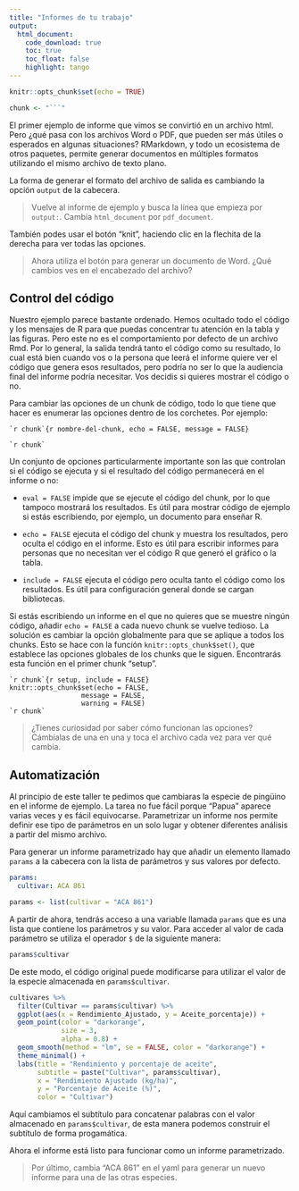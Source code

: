 ```yaml
---
title: "Informes de tu trabajo"
output: 
  html_document:
    code_download: true
    toc: true
    toc_float: false
    highlight: tango
---
```


```r
knitr::opts_chunk$set(echo = TRUE)

chunk <- "```"
```


El primer ejemplo de informe que vimos se convirtió en un archivo html. Pero ¿qué pasa con los archivos Word o PDF, que pueden ser más útiles o esperados en algunas situaciones? RMarkdown, y todo un ecosistema de otros paquetes, permite generar documentos en múltiples formatos utilizando el mismo archivo de texto plano.

La forma de generar el formato del archivo de salida es cambiando la opción `output` de la cabecera.

> Vuelve al informe de ejemplo y busca la línea que empieza por `output:`. Cambia `html_document` por `pdf_document`.

También podes usar el botón "knit", haciendo clic en la flechita de la derecha para ver todas las opciones. 

> Ahora utiliza el botón para generar un documento de Word. ¿Qué cambios ves en el encabezado del archivo?

## Control del código

Nuestro ejemplo parece bastante ordenado. Hemos ocultado todo el código y los mensajes de R para que puedas concentrar tu atención en la tabla y las figuras. Pero este no es el comportamiento por defecto de un archivo Rmd. Por lo general, la salida tendrá tanto el código como su resultado, lo cual está bien cuando vos o la persona que leerá el informe quiere ver el código que genera esos resultados, pero podría no ser lo que la audiencia final del informe podría necesitar. Vos decidis si quieres mostrar el código o no. 

Para cambiar las opciones de un chunk de código, todo lo que tiene que hacer es enumerar las opciones dentro de los corchetes. Por ejemplo:

    `r chunk`{r nombre-del-chunk, echo = FALSE, message = FALSE}
    
    `r chunk`

Un conjunto de opciones particularmente importante son las que controlan si el código se ejecuta y si el resultado del código permanecerá en el informe o no:

* `eval = FALSE` impide que se ejecute el código del chunk, por lo que tampoco mostrará los resultados. Es útil para mostrar código de ejemplo si estás escribiendo, por ejemplo, un documento para enseñar R.

* `echo = FALSE` ejecuta el código del chunk y muestra los resultados, pero oculta el código en el informe. Esto es útil para escribir informes para personas que no necesitan ver el código R que generó el gráfico o la tabla.

* `include = FALSE` ejecuta el código pero oculta tanto el código como los resultados. Es útil para configuración general donde se cargan bibliotecas.

Si estás escribiendo un informe en el que no quieres que se muestre ningún código, añadir `echo = FALSE` a cada nuevo chunk se vuelve tedioso. La solución es cambiar la opción globalmente para que se aplique a todos los chunks. Esto se hace con la función `knitr::opts_chunk$set()`, que establece las opciones globales de los chunks que le siguen. Encontrarás esta función en el primer chunk "setup".

    `r chunk`{r setup, include = FALSE}
    knitr::opts_chunk$set(echo = FALSE, 
                      message = FALSE,
                      warning = FALSE)
    `r chunk`
    
> ¿Tienes curiosidad por saber cómo funcionan las opciones? Cámbialas de una en una y toca el archivo cada vez para ver qué cambia.


## Automatización

Al principio de este taller te pedimos que cambiaras la especie de pingüino en el informe de ejemplo. La tarea no fue fácil porque "Papua" aparece varias veces y es fácil equivocarse. Parametrizar un informe nos permite definir ese tipo de parámetros en un solo lugar y obtener diferentes análisis a partir del mismo archivo. 

Para generar un informe parametrizado hay que añadir un elemento llamado `params` a la cabecera con la lista de parámetros y sus valores por defecto.

```yaml
params:
  cultivar: ACA 861
```

```r
params <- list(cultivar = "ACA 861")
```

A partir de ahora, tendrás acceso a una variable llamada `params` que es una lista que contiene los parámetros y su valor. Para acceder al valor de cada parámetro se utiliza el operador `$` de la siguiente manera:

```r
params$cultivar
```

De este modo, el código original puede modificarse para utilizar el valor de la especie almacenada en `params$cultivar`.

```r
cultivares %>% 
  filter(Cultivar == params$cultivar) %>% 
  ggplot(aes(x = Rendimiento_Ajustado, y = Aceite_porcentaje)) +
  geom_point(color = "darkorange",
             size = 3,
             alpha = 0.8) +
  geom_smooth(method = "lm", se = FALSE, color = "darkorange") +
  theme_minimal() +
  labs(title = "Rendimiento y porcentaje de aceite",
       subtitle = paste("Cultivar", params$cultivar),
       x = "Rendimiento Ajustado (kg/ha)",
       y = "Porcentaje de Aceite (%)",
       color = "Cultivar") 
```

Aquí cambiamos el subtítulo para concatenar palabras con el valor almacenado en `params$cultivar`, de esta manera podemos construir el subtítulo de forma progamática.

Ahora el informe está listo para funcionar como un informe parametrizado.

> Por último, cambia "ACA 861" en el yaml para generar un nuevo informe para una de las otras especies. 